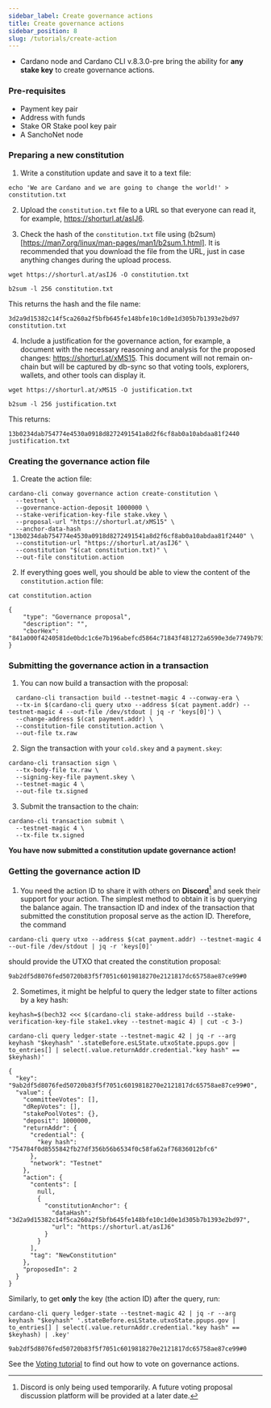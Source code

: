 ```yaml
---
sidebar_label: Create governance actions
title: Create governance actions
sidebar_position: 8
slug: /tutorials/create-action
---
```


* Cardano node and Cardano CLI v.8.3.0-pre bring the ability for **any stake key** to create governance actions.

### Pre-requisites

* Payment key pair
* Address with funds
* Stake OR Stake pool key pair
* A SanchoNet node

### Preparing a new constitution

1. Write a constitution update and save it to a text file:

```
echo 'We are Cardano and we are going to change the world!' > constitution.txt
```

2. Upload the `constitution.txt` file to a URL so that everyone can read it, for example, https://shorturl.at/asIJ6.

3. Check the hash of the `constitution.txt` file using (b2sum)[https://man7.org/linux/man-pages/man1/b2sum.1.html]. It is recommended that you download the file from the URL, just in case anything changes during the upload process.

````
wget https://shorturl.at/asIJ6 -O constitution.txt
````

```
b2sum -l 256 constitution.txt
```

This returns the hash and the file name:

```
3d2a9d15382c14f5ca260a2f5bfb645fe148bfe10c1d0e1d305b7b1393e2bd97  constitution.txt
```

4. Include a justification for the governance action, for example, a document with the necessary reasoning and analysis for the proposed changes: https://shorturl.at/xMS15.
This document will not remain on-chain but will be captured by db-sync so that voting tools, explorers, wallets, and other tools can display it.

````
wget https://shorturl.at/xMS15 -O justification.txt
````
````
b2sum -l 256 justification.txt
````
This returns:
````
13b0234dab754774e4530a0918d8272491541a8d2f6cf8ab0a10abdaa81f2440  justification.txt
````

### Creating the governance action file

1. Create the action file:

```
cardano-cli conway governance action create-constitution \
  --testnet \
  --governance-action-deposit 1000000 \
  --stake-verification-key-file stake.vkey \
  --proposal-url "https://shorturl.at/xMS15" \
  --anchor-data-hash "13b0234dab754774e4530a0918d8272491541a8d2f6cf8ab0a10abdaa81f2440" \
  --constitution-url "https://shorturl.at/asIJ6" \
  --constitution "$(cat constitution.txt)" \
  --out-file constitution.action
```

2. If everything goes well, you should be able to view the content of the `constitution.action` file:

```
cat constitution.action
```
````
{
    "type": "Governance proposal",
    "description": "",
    "cborHex": "841a000f4240581de0bdc1c6e7b196abefcd5864c71843f481272a6590e3de7749b7931fed8305f68282781968747470733a2f2f73686f727475726c2e61742f6173494a3658203d2a9d15382c14f5ca260a2f5bfb645fe148bfe10c1d0e1d305b7b1393e2bd97f682781968747470733a2f2f73686f727475726c2e61742f784d53313558206f890de0c6e418e6526e2b1aa821850cb87aee94a6d77dc2a2e440116abc8e09"
}
````

### Submitting the governance action in a transaction

1. You can now build a transaction with the proposal:

```
  cardano-cli transaction build --testnet-magic 4 --conway-era \
  --tx-in $(cardano-cli query utxo --address $(cat payment.addr) --testnet-magic 4 --out-file /dev/stdout | jq -r 'keys[0]') \
  --change-address $(cat payment.addr) \
  --constitution-file constitution.action \
  --out-file tx.raw
```

2. Sign the transaction with your `cold.skey` and a `payment.skey`:

```
cardano-cli transaction sign \
  --tx-body-file tx.raw \
  --signing-key-file payment.skey \
  --testnet-magic 4 \
  --out-file tx.signed
```

3. Submit the transaction to the chain:

```
cardano-cli transaction submit \
  --testnet-magic 4 \
  --tx-file tx.signed
```

**You have now submitted a constitution update governance action!**

### Getting the governance action ID

1. You need the action ID to share it with others on **Discord**[^1] and seek their support for your action. The simplest method to obtain it is by querying the balance again. The transaction ID and index of the transaction that submitted the constitution proposal serve as the action ID. Therefore, the command

```
cardano-cli query utxo --address $(cat payment.addr) --testnet-magic 4 --out-file /dev/stdout | jq -r 'keys[0]'
```

should provide the UTXO that created the constitution proposal:

```
9ab2df5d8076fed50720b83f5f7051c6019818270e2121817dc65758ae87ce99#0
```

2. Sometimes, it might be helpful to query the ledger state to filter actions by a key hash:

````
keyhash=$(bech32 <<< $(cardano-cli stake-address build --stake-verification-key-file stake1.vkey --testnet-magic 4) | cut -c 3-)
````

````
cardano-cli query ledger-state --testnet-magic 42 | jq -r --arg keyhash "$keyhash" '.stateBefore.esLState.utxoState.ppups.gov | to_entries[] | select(.value.returnAddr.credential."key hash" == $keyhash)'
````
````
{
  "key": "9ab2df5d8076fed50720b83f5f7051c6019818270e2121817dc65758ae87ce99#0",
  "value": {
    "committeeVotes": [],
    "dRepVotes": [],
    "stakePoolVotes": {},
    "deposit": 1000000,
    "returnAddr": {
      "credential": {
        "key hash": "754784f0d8555842fb27df356b56b6534f0c58fa62af76836012bfc6"
      },
      "network": "Testnet"
    },
    "action": {
      "contents": [
        null,
        {
          "constitutionAnchor": {
            "dataHash": "3d2a9d15382c14f5ca260a2f5bfb645fe148bfe10c1d0e1d305b7b1393e2bd97",
            "url": "https://shorturl.at/asIJ6"
          }
        }
      ],
      "tag": "NewConstitution"
    },
    "proposedIn": 2
  }
}
````
Similarly, to get **only** the key (the action ID) after the query, run:
````
cardano-cli query ledger-state --testnet-magic 42 | jq -r --arg keyhash "$keyhash" '.stateBefore.esLState.utxoState.ppups.gov | to_entries[] | select(.value.returnAddr.credential."key hash" == $keyhash) | .key'

9ab2df5d8076fed50720b83f5f7051c6019818270e2121817dc65758ae87ce99#0
````

See the [Voting tutorial](./vote-actions.mdx) to find out how to vote on governance actions.

[^1]: Discord is only being used temporarily. A future voting proposal discussion platform will be provided at a later date.
